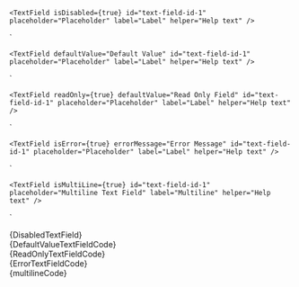 
    <TextField isDisabled={true} id="text-field-id-1" placeholder="Placeholder" label="Label" helper="Help text" />
`

    <TextField defaultValue="Default Value" id="text-field-id-1" placeholder="Placeholder" label="Label" helper="Help text" />
`

    <TextField readOnly={true} defaultValue="Read Only Field" id="text-field-id-1" placeholder="Placeholder" label="Label" helper="Help text" />
`

	<TextField isError={true} errorMessage="Error Message" id="text-field-id-1" placeholder="Placeholder" label="Label" helper="Help text" />
`

    <TextField isMultiLine={true} id="text-field-id-1" placeholder="Multiline Text Field" label="Multiline" helper="Help text" />
`

<Section
	title="Disabled"
	contained={true}
	border={true}
	style={{ paddingRight: 0, paddingLeft: 0 }}
>
	<Preview wrapper={true}>
		<TextField isDisabled={true} id="text-field-id-1" placeholder="Placeholder" label="Label" helper="Help text" />
	</Preview>
	<Snippet language="js">{DisabledTextField}</Snippet>
</Section>

<Section
	title="Default Value"
	contained={true}
	border={true}
	style={{ paddingRight: 0, paddingLeft: 0 }}
>
	<Preview wrapper={true}>
		<TextField defaultValue="Default Value" id="text-field-id-1" placeholder="Placeholder" label="Label" helper="Help text" />
	</Preview>
	<Snippet language="js">{DefaultValueTextFieldCode}</Snippet>
</Section>

<Section
	title="Read Only"
	contained={true}
	border={true}
	style={{ paddingRight: 0, paddingLeft: 0 }}
>
	<Preview wrapper={true}>
		<TextField readOnly={true} defaultValue="Read Only Field" id="text-field-id-1" placeholder="Placeholder" label="Label" helper="Help text" />
	</Preview>
	<Snippet language="js">{ReadOnlyTextFieldCode}</Snippet>
</Section>

<Section
	title="Error"
	contained={true}
	border={true}
	style={{ paddingRight: 0, paddingLeft: 0 }}
>
	<Preview wrapper={true}>
		<TextField isError={true} errorMessage="Error Message" id="text-field-id-1" placeholder="Placeholder" label="Label" helper="Help text" />
	</Preview>
	<Snippet language="js">{ErrorTextFieldCode}</Snippet>
</Section>

<Section
	title="Multiline"
	contained={true}
	border={true}
	style={{ paddingRight: 0, paddingLeft: 0 }}
>
	<Preview wrapper={true}>
		<TextField isMultiLine={true} id="text-field-id-1" placeholder="Multiline Text Field" label="Multiline" helper="Help text" />
	</Preview>
	<Snippet language="js">{multilineCode}</Snippet>
</Section>
